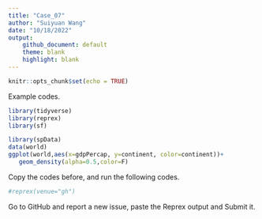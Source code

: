 ```yaml
---
title: "Case_07"
author: "Suiyuan Wang"
date: "10/18/2022"
output: 
    github_document: default
    theme: blank
    highlight: blank
---
```


```r
knitr::opts_chunk$set(echo = TRUE)
```
Example codes.
```r
library(tidyverse)
library(reprex)
library(sf)

library(spData)
data(world)
ggplot(world,aes(x=gdpPercap, y=continent, color=continent))+
   geom_density(alpha=0.5,color=F)
```
Copy the codes before, and run the following codes.
```r
#reprex(venue="gh")
```
Go to GitHub and report a new issue, paste the Reprex output and Submit it.
